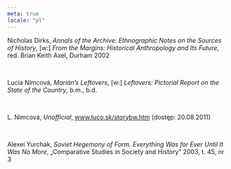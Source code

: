 ```yaml
---
meta: true
locale: "pl"
---
```


Nicholas Dirks, *Annals of the Archive: Ethnographic Notes on the Sources of History*, [w:] *From the Margins: Historical Anthropology and Its Future*, red. Brian Keith Axel, Durham 2002

<br />

Lucia Nimcová, *Marián’s Leftovers*, [w:] *Leftovers: Pictorial Report on the State of the Country*, b.m., b.d.

<br />

L. Nimcová, *Unofficial*, www.luco.sk/storybw.htm (dostęp: 20.08.2011)

<br />

Alexei Yurchak, *Soviet Hegemony of Form. Everything Was for Ever Until It Was No More*, „Comparative Studies in Society and History” 2003, t. 45, nr 3